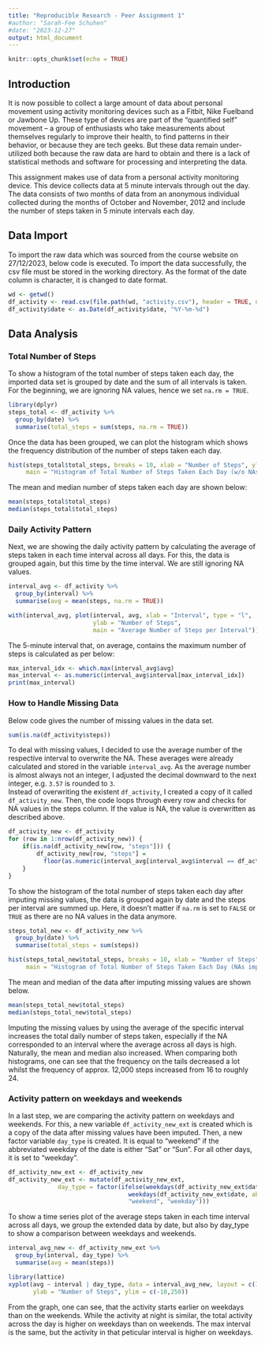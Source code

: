 ```yaml
---
title: "Reproducible Research - Peer Assignment 1"
#author: "Sarah-Fee Schuhen"
#date: "2023-12-27"
output: html_document
---
```


```r
knitr::opts_chunk$set(echo = TRUE)
```

## Introduction

It is now possible to collect a large amount of data about personal movement using activity monitoring devices such as a Fitbit, Nike Fuelband or Jawbone Up. These type of devices are part of the “quantified self” movement – a group of enthusiasts who take measurements about themselves regularly to improve their health, to find patterns in their behavior, or because they are tech geeks. But these data remain under-utilized both because the raw data are hard to obtain and there is a lack of statistical methods and software for processing and interpreting the data.

This assignment makes use of data from a personal activity monitoring device. This device collects data at 5 minute intervals through out the day. The data consists of two months of data from an anonymous individual collected during the months of October and November, 2012 and include the number of steps taken in 5 minute intervals each day.

## Data Import

To import the raw data which was sourced from the course website on 27/12/2023, below code is executed. To import the data successfully, the csv file must be stored in the working directory. As the format of the date column is character, it is changed to date format.

```r
wd <- getwd()
df_activity <- read.csv(file.path(wd, "activity.csv"), header = TRUE, na.strings = "NA")
df_activity$date <- as.Date(df_activity$date, "%Y-%m-%d")
```

## Data Analysis
### Total Number of Steps
To show a histogram of the total number of steps taken each day, the imported data set is grouped by date and the sum of all intervals is taken. For the beginning, we are ignoring NA values, hence we set `na.rm = TRUE`.

```r
library(dplyr)
steps_total <- df_activity %>% 
  group_by(date) %>% 
  summarise(total_steps = sum(steps, na.rm = TRUE))
```

Once the data has been grouped, we can plot the histogram which shows the frequency distribution of the number of steps taken each day.

```r
hist(steps_total$total_steps, breaks = 10, xlab = "Number of Steps", ylim = c(0,30),
     main = "Histogram of Total Number of Steps Taken Each Day (w/o NAs)")
```


The mean and median number of steps taken each day are shown below:
```r
mean(steps_total$total_steps)
median(steps_total$total_steps)
```


### Daily Activity Pattern

Next, we are showing the daily activity pattern by calculating the average of steps taken in each time interval across all days. For this, the data is grouped again, but this time by the time interval. We are still ignoring NA values.

```r
interval_avg <- df_activity %>% 
  group_by(interval) %>% 
  summarise(avg = mean(steps, na.rm = TRUE))

with(interval_avg, plot(interval, avg, xlab = "Interval", type = "l",
                        ylab = "Number of Steps",
                        main = "Average Number of Steps per Interval"))
```

The 5-minute interval that, on average, contains the maximum number of steps is calculated as per below:

```r
max_interval_idx <- which.max(interval_avg$avg)
max_interval <- as.numeric(interval_avg$interval[max_interval_idx])
print(max_interval)
```

### How to Handle Missing Data
Below code gives the number of missing values in the data set.
```r
sum(is.na(df_activity$steps))
```
To deal with missing values, I decided to use the average number of the respective interval to overwrite the NA. These averages were already calculated and stored in the variable `interval_avg`. As the average number is almost always not an integer, I adjusted the decimal downward to the next integer, e.g. `3.57` is rounded to `3`.  
Instead of overwriting the existent `df_activity`, I created a copy of it called `df_activity_new`. Then, the code loops through every row and checks for NA values in the steps column. If the value is NA, the value is overwritten as described above. 

```r
df_activity_new <- df_activity
for (row in 1:nrow(df_activity_new)) {
    if(is.na(df_activity_new[row, "steps"])) {
        df_activity_new[row, "steps"] = 
          floor(as.numeric(interval_avg[interval_avg$interval == df_activity_new[row, "interval"],][2]))
    }
}
```

To show the histogram of the total number of steps taken each day after imputing missing values, the data is grouped again by date and the steps per interval are summed up. Here, it doesn't matter if `na.rm` is set to `FALSE` or `TRUE` as there are no NA values in the data anymore.  
```r
steps_total_new <- df_activity_new %>% 
  group_by(date) %>% 
  summarise(total_steps = sum(steps))

hist(steps_total_new$total_steps, breaks = 10, xlab = "Number of Steps", ylim=c(0,30),
     main = "Histogram of Total Number of Steps Taken Each Day (NAs imputed)")
```

The mean and median of the data after imputing missing values are shown below.
```r
mean(steps_total_new$total_steps)
median(steps_total_new$total_steps)
```

Imputing the missing values by using the average of the specific interval increases the total daily number of steps taken, especially if the NA corresponded to an interval where the average across all days is high. Naturally, the mean and median also increased. When comparing both histograms, one can see that the frequency on the tails decreased a lot whilst the frequency of approx. 12,000 steps increased from 16 to roughly 24.

### Activity pattern on weekdays and weekends
In a last step, we are comparing the activity pattern on weekdays and weekends. For this, a new variable `df_activity_new_ext` is created which is a copy of the data after missing values have been imputed. Then, a new factor variable `day_type` is created. It is equal to "weekend" if the abbreviated weekday of the date is either "Sat" or "Sun". For all other days, it is set to "weekday".

```r
df_activity_new_ext <- df_activity_new
df_activity_new_ext <- mutate(df_activity_new_ext, 
              day_type = factor(ifelse(weekdays(df_activity_new_ext$date, abbreviate = TRUE) == "Sat" | 
                                  weekdays(df_activity_new_ext$date, abbreviate = TRUE) == "Sun",
                                  "weekend", "weekday")))
```

To show a time series plot of the average steps taken in each time interval across all days, we group the extended data by date, but also by day_type to show a comparison between weekdays and weekends.

```r
interval_avg_new <- df_activity_new_ext %>% 
  group_by(interval, day_type) %>% 
  summarise(avg = mean(steps))

library(lattice)
xyplot(avg ~ interval | day_type, data = interval_avg_new, layout = c(1, 2), type='l', xlab = "Interval",
       ylab = "Number of Steps", ylim = c(-10,250))
```

From the graph, one can see, that the activity starts earlier on weekdays than on the weekends. While the activity at night is similar, the total activity across the day is higher on weekdays than on weekends. The max interval is the same, but the activity in that peticular interval is higher on weekdays.